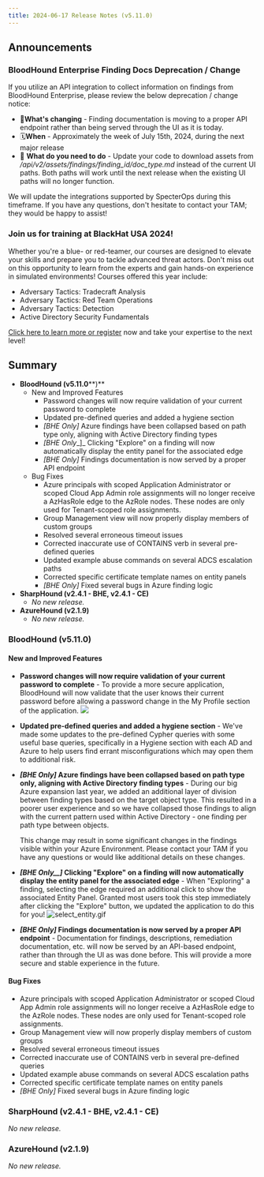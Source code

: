 ```yaml
---
title: 2024-06-17 Release Notes (v5.11.0)
---
```


## Announcements

### BloodHound Enterprise Finding Docs Deprecation / Change

If you utilize an API integration to collect information on findings from BloodHound Enterprise, please review the below deprecation / change notice:

* 🎯**What's changing** \- Finding documentation is moving to a proper API endpoint rather than being served through the UI as it is today.
* 🗓️**When** \- Approximately the week of July 15th, 2024, during the next major release
* 🚧 **What do you need to do** \- Update your code to download assets from _/api/v2/assets/findings/$finding\_id/$doc\_type.md_ instead of the current UI paths. Both paths will work until the next release when the existing UI paths will no longer function.

We will update the integrations supported by SpecterOps during this timeframe. If you have any questions, don't hesitate to contact your TAM; they would be happy to assist!

### Join us for training at BlackHat USA 2024!

Whether you're a blue- or red-teamer, our courses are designed to elevate your skills and prepare you to tackle advanced threat actors. Don't miss out on this opportunity to learn from the experts and gain hands-on experience in simulated environments! Courses offered this year include:

* Adversary Tactics: Tradecraft Analysis
* Adversary Tactics: Red Team Operations
* Adversary Tactics: Detection
* Active Directory Security Fundamentals

[Click here to learn more or register](https://specterops.io/specterops-at-black-hat-usa-2024/) now and take your expertise to the next level!

## Summary


* **BloodHound (v5.11.0****)**
    * New and Improved Features
        * Password changes will now require validation of your current password to complete
        * Updated pre-defined queries and added a hygiene section
        * _\[BHE Only\]_ Azure findings have been collapsed based on path type only, aligning with Active Directory finding types
        * _\[BHE Only__\]_ Clicking "Explore" on a finding will now automatically display the entity panel for the associated edge
        * _\[BHE Only\]_ Findings documentation is now served by a proper API endpoint
    * Bug Fixes
        * Azure principals with scoped Application Administrator or scoped Cloud App Admin role assignments will no longer receive a AzHasRole edge to the AzRole nodes. These nodes are only used for Tenant-scoped role assignments.
        * Group Management view will now properly display members of custom groups
        * Resolved several erroneous timeout issues
        * Corrected inaccurate use of CONTAINS verb in several pre-defined queries
        * Updated example abuse commands on several ADCS escalation paths
        * Corrected specific certificate template names on entity panels
        * _\[BHE Only\]_ Fixed several bugs in Azure finding logic
* **SharpHound (v2.4.1 - BHE, v2.4.1 - CE)**
    * _No new release._
* **AzureHound (v2.1.9)**
    * _No new release._

### BloodHound (v5.11.0)[](#h_01H93N41YNHMSBBACC28P2T428)


#### New and Improved Features

* **Password changes will now require validation of your current password to complete** \- To provide a more secure application, BloodHound will now validate that the user knows their current password before allowing a password change in the My Profile section of the application.
    ![](/images/release_notes/26565152880155.png)
* **Updated pre-defined queries and added a hygiene section** \- We've made some updates to the pre-defined Cypher queries with some useful base queries, specifically in a Hygiene section with each AD and Azure to help users find errant misconfigurations which may open them to additional risk.
* **_\[BHE Only\]_ Azure findings have been collapsed based on path type only, aligning with Active Directory finding types** \- During our big Azure expansion last year, we added an additional layer of division between finding types based on the target object type. This resulted in a poorer user experience and so we have collapsed those findings to align with the current pattern used within Active Directory - one finding per path type between objects.

    This change may result in some significant changes in the findings visible within your Azure Environment. Please contact your TAM if you have any questions or would like additional details on these changes.
* **_\[BHE Only__\]_ Clicking "Explore" on a finding will now automatically display the entity panel for the associated edge** \- When "Exploring" a finding, selecting the edge required an additional click to show the associated Entity Panel. Granted most users took this step immediately after clicking the "Explore" button, we updated the application to do this for you!
    ![select_entity.gif](/images/release_notes/26565169766427.gif)
* **_\[BHE Only\]_ Findings documentation is now served by a proper API endpoint** \- Documentation for findings, descriptions, remediation documentation, etc. will now be served by an API-based endpoint, rather than through the UI as was done before. This will provide a more secure and stable experience in the future.

#### Bug Fixes

* Azure principals with scoped Application Administrator or scoped Cloud App Admin role assignments will no longer receive a AzHasRole edge to the AzRole nodes. These nodes are only used for Tenant-scoped role assignments.
* Group Management view will now properly display members of custom groups
* Resolved several erroneous timeout issues
* Corrected inaccurate use of CONTAINS verb in several pre-defined queries
* Updated example abuse commands on several ADCS escalation paths
* Corrected specific certificate template names on entity panels
* _\[BHE Only\]_ Fixed several bugs in Azure finding logic

### SharpHound (v2.4.1 - BHE, v2.4.1 - CE)[](#h_01H93N41YN3D3XZWS5G9VWYAV9)

_No new release._

### AzureHound (v2.1.9)[](#h_01H93N41YNJ0DZ2735TV8XQKV6)

_No new release._

